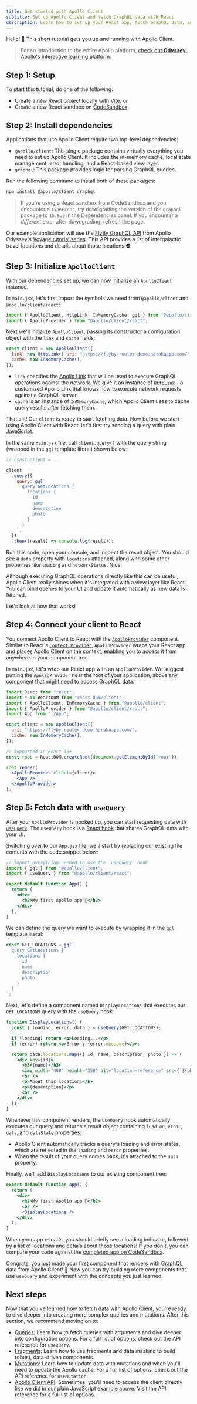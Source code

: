 ```yaml
---
title: Get started with Apollo Client
subtitle: Set up Apollo Client and fetch GraphQL data with React
description: Learn how to set up your React app, fetch GraphQL data, and integrate Apollo Client seamlessly into your UI with this step-by-step tutorial.
---
```


Hello! 👋 This short tutorial gets you up and running with Apollo Client.

> For an introduction to the entire Apollo platform, [check out **Odyssey**, Apollo's interactive learning platform](https://www.apollographql.com/tutorials/?utm_source=apollo_docs&utm_medium=referral).

## Step 1: Setup

To start this tutorial, do one of the following:

- Create a new React project locally with [Vite](https://vitejs.dev/), or
- Create a new React sandbox on [CodeSandbox](https://codesandbox.io/).

## Step 2: Install dependencies

Applications that use Apollo Client require two top-level dependencies:

- `@apollo/client`: This single package contains virtually everything you need to set up Apollo Client. It includes the in-memory cache, local state management, error handling, and a React-based view layer.
- `graphql`: This package provides logic for parsing GraphQL queries.

Run the following command to install both of these packages:

```bash
npm install @apollo/client graphql
```

> If you're using a React sandbox from CodeSandbox and you encounter a `TypeError`, try downgrading the version of the `graphql` package to `15.8.0` in the Dependencies panel. If you encounter a _different_ error after downgrading, refresh the page.

Our example application will use the [FlyBy GraphQL API](https://flyby-router-demo.herokuapp.com/) from Apollo Odyssey's [Voyage tutorial series](https://www.apollographql.com/tutorials/voyage-part1/). This API provides a list of intergalactic travel locations and details about those locations 👽

## Step 3: Initialize `ApolloClient`

With our dependencies set up, we can now initialize an `ApolloClient` instance.

In `main.jsx`, let's first import the symbols we need from `@apollo/client` and `@apollo/client/react`:

```jsx title="main.jsx"
import { ApolloClient, HttpLink, InMemoryCache, gql } from "@apollo/client";
import { ApolloProvider } from "@apollo/client/react";
```

Next we'll initialize `ApolloClient`, passing its constructor a configuration object with the `link` and `cache` fields:

```jsx title="main.jsx"
const client = new ApolloClient({
  link: new HttpLink({ uri: "https://flyby-router-demo.herokuapp.com/" }),
  cache: new InMemoryCache(),
});
```

- `link` specifies the [Apollo Link](./api/link/introduction/) that will be used to execute GraphQL operations against the network. We give it an instance of [`HttpLink`](./api/link/apollo-link-http) - a customized Apollo Link that knows how to execute network requests against a GraphQL server.
- `cache` is an instance of `InMemoryCache`, which Apollo Client uses to cache query results after fetching them.

That's it! Our `client` is ready to start fetching data. Now before we start using Apollo Client with React, let's first try sending a query with plain JavaScript.

In the same `main.jsx` file, call `client.query()` with the query string (wrapped in the `gql` template literal) shown below:

```jsx title="main.jsx"
// const client = ...

client
  .query({
    query: gql`
      query GetLocations {
        locations {
          id
          name
          description
          photo
        }
      }
    `,
  })
  .then((result) => console.log(result));
```

Run this code, open your console, and inspect the result object. You should see a `data` property with `locations` attached, along with some other properties like `loading` and `networkStatus`. Nice!

Although executing GraphQL operations directly like this can be useful, Apollo Client really shines when it's integrated with a view layer like React. You can bind queries to your UI and update it automatically as new data is fetched.

Let's look at how that works!

## Step 4: Connect your client to React

You connect Apollo Client to React with the [`ApolloProvider`](./api/react/ApolloProvider/) component. Similar to React's [`Context.Provider`](https://react.dev/reference/react/useContext), `ApolloProvider` wraps your React app and places Apollo Client on the context, enabling you to access it from anywhere in your component tree.

In `main.jsx`, let's wrap our React app with an `ApolloProvider`. We suggest putting the `ApolloProvider` near the root of your application, above any component that might need to access GraphQL data.

```jsx title="main.jsx" {16-18}
import React from "react";
import * as ReactDOM from "react-dom/client";
import { ApolloClient, InMemoryCache } from "@apollo/client";
import { ApolloProvider } from "@apollo/client/react";
import App from "./App";

const client = new ApolloClient({
  uri: "https://flyby-router-demo.herokuapp.com/",
  cache: new InMemoryCache(),
});

// Supported in React 18+
const root = ReactDOM.createRoot(document.getElementById("root"));

root.render(
  <ApolloProvider client={client}>
    <App />
  </ApolloProvider>
);
```

## Step 5: Fetch data with `useQuery`

After your `ApolloProvider` is hooked up, you can start requesting data with [`useQuery`](./api/react/useQuery/). The `useQuery` hook is a [React hook](https://react.dev/reference/react) that shares GraphQL data with your UI.

Switching over to our `App.jsx` file, we'll start by replacing our existing file contents with the code snippet below:

```jsx title="App.jsx"
// Import everything needed to use the `useQuery` hook
import { gql } from "@apollo/client";
import { useQuery } from "@apollo/client/react";

export default function App() {
  return (
    <div>
      <h2>My first Apollo app 🚀</h2>
    </div>
  );
}
```

We can define the query we want to execute by wrapping it in the `gql` template literal:

```jsx title="App.jsx"
const GET_LOCATIONS = gql`
  query GetLocations {
    locations {
      id
      name
      description
      photo
    }
  }
`;
```

Next, let's define a component named `DisplayLocations` that executes our `GET_LOCATIONS` query with the `useQuery` hook:

```jsx title="App.jsx" {2}
function DisplayLocations() {
  const { loading, error, data } = useQuery(GET_LOCATIONS);

  if (loading) return <p>Loading...</p>;
  if (error) return <p>Error : {error.message}</p>;

  return data.locations.map(({ id, name, description, photo }) => (
    <div key={id}>
      <h3>{name}</h3>
      <img width="400" height="250" alt="location-reference" src={`${photo}`} />
      <br />
      <b>About this location:</b>
      <p>{description}</p>
      <br />
    </div>
  ));
}
```

Whenever this component renders, the `useQuery` hook automatically executes our query and returns a result object containing `loading`, `error`, `data`, and `dataState` properties:

- Apollo Client automatically tracks a query's loading and error states, which are reflected in the `loading` and `error` properties.
- When the result of your query comes back, it's attached to the `data` property.

Finally, we'll add `DisplayLocations` to our existing component tree:

```jsx title="App.jsx" {6}
export default function App() {
  return (
    <div>
      <h2>My first Apollo app 🚀</h2>
      <br />
      <DisplayLocations />
    </div>
  );
}
```

When your app reloads, you should briefly see a loading indicator, followed by a list of locations and details about those locations! If you don't, you can compare your code against the [completed app on CodeSandbox](https://codesandbox.io/s/github/apollographql/docs-examples/tree/main/apollo-client/v3/getting-started).

Congrats, you just made your first component that renders with GraphQL data from Apollo Client! 🎉 Now you can try building more components that use `useQuery` and experiment with the concepts you just learned.

## Next steps

Now that you've learned how to fetch data with Apollo Client, you're ready to dive deeper into creating more complex queries and mutations. After this section, we recommend moving on to:

- [Queries](data/queries/): Learn how to fetch queries with arguments and dive deeper into configuration options. For a full list of options, check out the API reference for `useQuery`.
- [Fragments](data/fragments/): Learn how to use fragments and data masking to build robust, data-driven components.
- [Mutations](data/mutations/): Learn how to update data with mutations and when you'll need to update the Apollo cache. For a full list of options, check out the API reference for `useMutation`.
- [Apollo Client API](api/core/ApolloClient/): Sometimes, you'll need to access the client directly like we did in our plain JavaScript example above. Visit the API reference for a full list of options.
